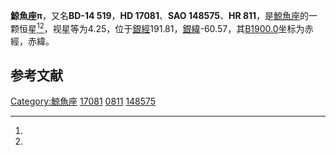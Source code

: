 {{Starbox begin
| name = 鯨魚座π
}}
{{Starbox observe
| epoch = [[J2000.0|J2000.0]]
| constell = [[鯨魚座|鯨魚座]]<ref name=SIMBAD>{{cite web
 | url=http://simbad.u-strasbg.fr/simbad/sim-id?Ident=HR+811
 | title=Pulsating variable Star
 | publisher=Centre de Données astronomiques de Strasbourg
 | work=SIMBAD
 | accessdate=2012-07-13
 | archive-date=2020-02-02
 | archive-url=https://web.archive.org/web/20200202050428/http://simbad.u-strasbg.fr/simbad/sim-id?Ident=HR+811
 }}</ref><ref name=DATA>{{cite web
 | url=http://vizier.u-strasbg.fr/viz-bin/VizieR-5?-out.add=.&-source=5050&-corr=PK=HR&-out.max=9999&HR=811
 | title=VizieR Detailed Page
 | accessdate=2012-07-13
 | archive-date=2016-03-05
 | archive-url=https://web.archive.org/web/20160305024016/http://vizier.u-strasbg.fr/viz-bin/VizieR-5?-out.add=.&-source=5050&-corr=PK=HR&-out.max=9999&HR=811
 | dead-url=no
 }}</ref>
| 星官 = [[天苑|天苑]]
| ra = {{RA|2|44|7.4}}<ref name=SIMBAD /><ref name=DATA />
| dec = {{DEC|-13|51|31}}<ref name=SIMBAD /><ref name=DATA />
| appmag_v = 4.25<ref name=SIMBAD /><ref name=DATA />
}}
{{Starbox character
| class = B7V<ref name=SIMBAD /><ref name=DATA />
| b-v = -0.14<ref name=SIMBAD /><ref name=DATA />
| u-b = -0.45<ref name=SIMBAD /><ref name=DATA />
| r-i = -0.14<ref name=SIMBAD /><ref name=DATA />
| variable = 
}}
{{Starbox astrometry
| radial_v = -0.45
| prop_mo_ra = 15
| parallax = 
| p_error = 
}}
{{Starbox catalog
| names =BD-14 519，[[SAO星表|SAO]] 148575，[[HD星表|HD]] 17081，[[HR星表|HR]] 811}}
{{Starbox reference |Simbad=HR+811}}
{{Starbox end}}

'''鯨魚座π'''，又名'''BD-14 519'''，'''HD 17081'''、'''SAO 148575'''、'''HR 811'''，是[[鯨魚座|鯨魚座]]的一颗恒星<ref name=SIMBAD /><ref name=DATA />，视星等为4.25，位于[[銀道座標系|銀經]]191.81，[[銀道座標系|銀緯]]-60.57，其[[B1900.0|B1900.0]]坐标为赤經{{RA|2|39|21.7}}，赤緯{{DEC|-14|-60.57|56}}。

== 参考文献 ==
{{reflist}}

{{star-stub}}

{{鯨魚座恒星}}
{{星官|天苑|16|18}}
[[Category:鯨魚座|Category:鯨魚座]]
[[Category:HD和HDE天體|17081]]
[[Category:HR天體|0811]]
[[Category:SAO天體|148575]]